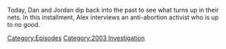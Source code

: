 {{DEFAULTSORT:
    #_EPISODE_0787:January 23, 2004
}}{{Episode
    | title           = January 23, 2004
    | caption         = Listen to this episode on [https://knowledgefight.libsyn.com/787-january-23-2004 Libsyn] [https://open.spotify.com/episode/09CUnxeS8Jd2UmErlCTUEo Spotify]
    | episodeNumber   = 787
    | length          = 01:04:37
    | airDate         = March 20, 2023
    | coverageDate    = January 23, 2004
    | episodeType     = [[:Category:2003 Investigation|2003 Investigation]]
    | previousEpisode = [[786: Too Biggs For His Britches]]
    | nextEpisode     = [[788: Mike Rothschild Returns]]
}}

{{Stub}}

Today, Dan and Jordan dip back into the past to see what turns up in their nets.  In this installment, Alex interviews an anti-abortion activist who is up to no good.

[[Category:Episodes]]
[[Category:2003 Investigation]]
